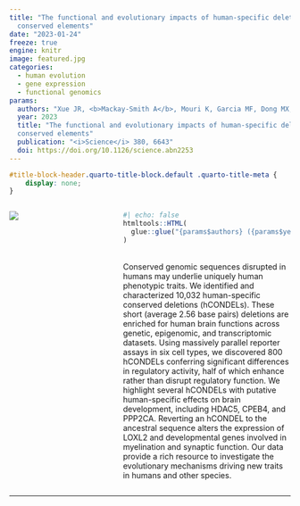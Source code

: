 ```yaml
---
title: "The functional and evolutionary impacts of human-specific deletions in
  conserved elements"
date: "2023-01-24"
freeze: true
engine: knitr
image: featured.jpg 
categories:
  - human evolution
  - gene expression
  - functional genomics
params:
  authors: "Xue JR, <b>Mackay-Smith A</b>, Mouri K, Garcia MF, Dong MX, Akers JF, Noble M, Li X, Zoonomia Consortium, Lindblad-Toh K, Karlsson EK, Noonan JP, Capellini TD, Brennand KJ, Tewhey R, Sabeti PC, Reilly SK"
  year: 2023
  title: "The functional and evolutionary impacts of human-specific deletions in
  conserved elements"
  publication: "<i>Science</i> 380, 6643"
  doi: https://doi.org/10.1126/science.abn2253
---
```


<!-- remove metadata section -->

```css
#title-block-header.quarto-title-block.default .quarto-title-meta {
    display: none;
}
```

:::::: columns
::: {.column width="30%"}
[![](./featured.jpg)](https://doi.org/10.1038/s41588-021-00900-4)
:::

::: {.column width="5%"}
:::

::: {.column width="65%"}
```r
#| echo: false
htmltools::HTML(
  glue::glue("{params$authors} ({params$year}) {params$title}. {params$publication} <a href='{params$doi}' target='_blank'>{params$doi}.</a>")
)
```

<br> Conserved genomic sequences disrupted in humans may underlie uniquely human phenotypic traits. We identified and characterized 10,032 human-specific conserved deletions (hCONDELs). These short (average 2.56 base pairs) deletions are enriched for human brain functions across genetic, epigenomic, and transcriptomic datasets. Using massively parallel reporter assays in six cell types, we discovered 800 hCONDELs conferring significant differences in regulatory activity, half of which enhance rather than disrupt regulatory function. We highlight several hCONDELs with putative human-specific effects on brain development, including HDAC5, CPEB4, and PPP2CA. Reverting an hCONDEL to the ancestral sequence alters the expression of LOXL2 and developmental genes involved in myelination and synaptic function. Our data provide a rich resource to investigate the evolutionary mechanisms driving new traits in humans and other species.
:::
::::::

------------------------------------------------------------------------

